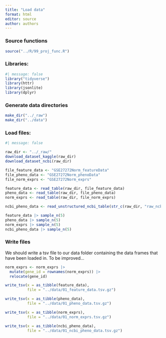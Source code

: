 ```yaml
---
title: "Load data"
format: html
editor: source
author: authors
---
```


### Source functions

```r
source("../R/99_proj_func.R")
```

### Libraries:

```r
#| message: false
library("tidyverse")
library(httr)
library(jsonlite)
library(dplyr)
```

### Generate data directories

```r
make_dir("../_raw")
make_dir("../data")
```

### Load files:

```r
#| message: false

raw_dir <- "../_raw/"
download_dataset_kaggle(raw_dir)
download_dataset_ncbi(raw_dir)

file_feature_data <- "GSE27272Norm_featureData"
file_pheno_data <- "GSE27272Norm_phenoData"
file_norm_exprs <- "GSE27272Norm_exprs"

feature_data <- read_table(raw_dir, file_feature_data)
pheno_data <- read_table(raw_dir, file_pheno_data)
norm_exprs <- read_table(raw_dir, file_norm_exprs)

ncbi_pheno_data <- read_unstructured_ncbi_table(str_c(raw_dir, "raw_ncbi_data.txt.gz"))

feature_data |> sample_n(5)
pheno_data |> sample_n(5)
norm_exprs |> sample_n(5)
ncbi_pheno_data |> sample_n(5)

```

### Write files

We should write a tsv file to our data folder containing the data frames that have been loaded in. To be improved...

```r

norm_exprs <- norm_exprs |> 
  mutate(gene_id = rownames(norm_exprs)) |> 
  relocate(gene_id)

write_tsv(x = as_tibble(feature_data),
          file = "../data/01_feature_data.tsv.gz")

write_tsv(x = as_tibble(pheno_data),
          file = "../data/01_pheno_data.tsv.gz")

write_tsv(x = as_tibble(norm_exprs),
          file = "../data/01_norm_exprs.tsv.gz")

write_tsv(x = as_tibble(ncbi_pheno_data),
          file = "../data/01_ncbi_pheno_data.tsv.gz")
```
